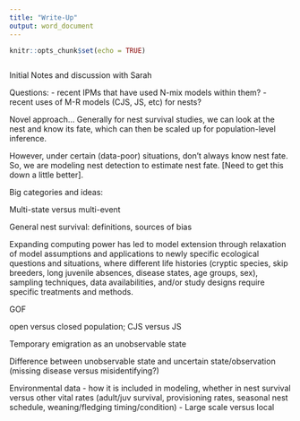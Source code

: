 ```yaml
---
title: "Write-Up"
output: word_document
---
```


```r
knitr::opts_chunk$set(echo = TRUE)
```


```r

```

Initial Notes and discussion with Sarah

Questions: 
- recent IPMs that have used N-mix models within them?
- recent uses of M-R models (CJS, JS, etc) for nests? 

Novel approach...
Generally for nest survival studies, we can look at the nest and know its fate, which can then be scaled up for population-level inference.

However, under certain (data-poor) situations, don't always know nest fate. So, we are modeling nest detection to estimate nest fate. [Need to get this down a little better].

Big categories and ideas:

Multi-state versus multi-event

General nest survival: definitions, sources of bias

Expanding computing power has led to model extension through relaxation of model assumptions and applications to newly specific ecological questions and situations, where different life histories (cryptic species, skip breeders, long juvenile absences, disease states, age groups, sex), sampling techniques, data availabilities, and/or study designs require specific treatments and methods. 

GOF

open versus closed population; CJS versus JS

Temporary emigration as an unobservable state

Difference between unobservable state and uncertain state/observation (missing disease versus misidentifying?)

Environmental data - how it is included in modeling, whether in nest survival versus other vital rates (adult/juv survival, provisioning rates, seasonal nest schedule, weaning/fledging timing/condition)
- Large scale versus local
